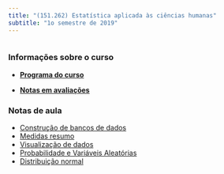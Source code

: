 ```yaml
---
title: "(151.262) Estatística aplicada às ciências humanas"
subtitle: "1o semestre de 2019"
---
```


```r

```

### Informações sobre o curso

- [**Programa do curso**](./syllabus/){target="_blank"}

- [**Notas em avaliações**](./grades/){target="_blank"}

### Notas de aula

- [Construção de bancos de dados](./aula_1/){target="_blank"}
- [Medidas resumo](./aula_2/){target="_blank"}
- [Visualização de dados](./aula_3/){target="_blank"}
- [Probabilidade e Variáveis Aleatórias](./aula_4/){target="_blank"}
- [Distribuição normal](./aula_5/){target="_blank"}
